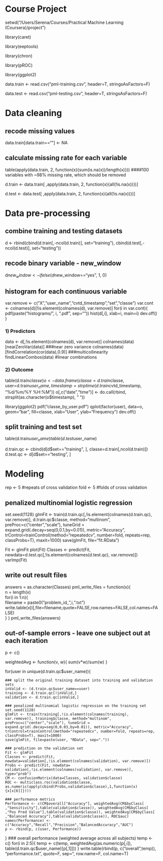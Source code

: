 # Course Project
setwd("/Users/Serena/Courses/Practical Machine Learning (Coursera)/project")

library(caret)

library(eeptools)

library(chron)

library(pROC)

library(ggplot2)

data.train <- read.csv("pml-training.csv", header=T, stringsAsFactors=F)

data.test <- read.csv("pml-testing.csv", header=T, stringsAsFactors=F)

# Data cleaning

## recode missing values
data.train[data.train==""] <- NA

## calculate missing rate for each variable
table(apply(data.train, 2, function(x){sum(is.na(x))/length(x)})) 
####100 variables with ~98% missing rate, which should be removed

d.train <- data.train[ ,apply(data.train, 2, function(x){all(!is.na(x))})]

d.test <- data.test[ ,apply(data.train, 2, function(x){all(!is.na(x))})]

# Data pre-processing 

## combine training and testing datasets
d <- rbind(cbind(d.train[,-ncol(d.train)], set="training"), cbind(d.test[,-ncol(d.test)], set="testing"))

## recode binary variable - new_window
d$new_window <- ifelse(d$new_window=="yes", 1, 0)

## histogram for each continuous variable
var.remove <- c("X","user_name","cvtd_timestamp","set","classe")
var.cont <- colnames(d)[!is.element(colnames(d), var.remove)]
for(i in var.cont){
	pdf(paste("histograms/", i, ".pdf", sep=""))
	hist(d[,i], xlab=i, main=i)
	dev.off()
}

### 1) Predictors 
data <- d[,!is.element(colnames(d), var.remove)]
colnames(data)[nearZeroVar(data)]	###near zero variance
colnames(data)[findCorrelation(cor(data),0.9)]	###multicollinearity
findLinearCombos(data)	#linear combinations

### 2) Outcome
table(d.train$classe)
o <- data.frame(classe=d.train$classe, user=d.train$user_name, timestamp=strptime(d.train$cvtd_timestamp, "%d/%m/%Y %H:%M"))
o[,c("date","time")] <- do.call(rbind, strsplit(as.character(o$timestamp), " "))

library(ggplot2)
pdf("classe_by_user.pdf")
qplot(factor(user), data=o, geom="bar", fill=classe, xlab="User", ylab="Frequency")
dev.off()

## split training and test set
table(d.train$user_name)
table(d.test$user_name)

d.train.qc <- cbind(d[d$set=="training", ], classe=d.train[,ncol(d.train)])
d.test.qc <- d[d$set=="testing", ]

# Modeling
rep <- 5 	#repeats of cross validation
fold <- 5	#folds of cross validation

## penalized multinomial logistic regression
set.seed(1128)
glmFit <- train(d.train.qc[,!is.element(colnames(d.train.qc), var.remove)], d.train.qc$classe, method="multinom", preProc=c("center","scale"), tuneGrid = expand.grid(.decay=seq(0,0.1,by=0.01)), metric="Accuracy", trControl=trainControl(method="repeatedcv", number=fold, repeats=rep, classProbs=T), maxit=1000)
save(glmFit, file="fit.RData")

Fit <- glmFit
plot(Fit)
Classes <- predict(Fit, newdata=d.test.qc[,!is.element(colnames(d.test.qc), var.remove)])
varImp(Fit)

## write out result files	
answers = as.character(Classes)
pml_write_files = function(x){   
	n = length(x)   
	for(i in 1:n){     
		filename = paste0("problem_id_",i,".txt")     
		write.table(x[i],file=filename,quote=FALSE,row.names=FALSE,col.names=FALSE)   
	} 
} 
pml_write_files(answers) 

## out-of-sample errors - leave one subject out at each iteration

p <- c()

weightedAvg <- function(v, w){
	sum(v*w)/sum(w)
}

for(user in unique(d.train.qc$user_name)){

	### split the original training dataset into training and validation sets 
	inValid <- (d.train.qc$user_name==user)
	training <- d.train.qc[!inValid,]
	validation <- d.train.qc[inValid,]
	
	### penalized multinomial logistic regression on the training set
	set.seed(1128)
	glmFit <- train(training[,!is.element(colnames(training), var.remove)], training$classe, method="multinom", preProc=c("center","scale"), tuneGrid = expand.grid(.decay=seq(0,0.03,by=0.01)), metric="Accuracy", trControl=trainControl(method="repeatedcv", number=fold, repeats=rep, classProbs=T), maxit=1000)
	save(glmFit, file=paste(user, "RData", sep="."))

	### prediction on the validation set	
	Fit <- glmFit	
	Classes <- predict(Fit, newdata=validation[,!is.element(colnames(validation), var.remove)])
	Probs <- predict(Fit, newdata= validation[,!is.element(colnames(validation), var.remove)], type="prob")
	CM <- confusionMatrix(data=Classes, validation$classe)
	ROC <- multiclass.roc(validation$classe, as.numeric(apply(cbind(Probs,validation$classe),1,function(x){x[x[6]]})))
	
	### performance metrics
	Performance <- c(CM$overall["Accuracy"], weightedAvg(CM$byClass[ ,"Sensitivity"],table(validation$classe)), weightedAvg(CM$byClass[ ,"Pos Pred Value"],table(validation$classe)), weightedAvg(CM$byClass[ ,"Balanced Accuracy"],table(validation$classe)), ROC$auc)
	names(Performance) <- c("Accuracy","Recall","Precision","BalancedAccuracy","AUC")	
	p <- rbind(p, c(user, Performance))
}
### overall performance (weighted average across all subjects)
temp <- c()
for(i in 2:5){
	temp <- c(temp, weightedAvg(as.numeric(p[,i]), table(d.train.qc$user_name)[p[,1]]))
}
write.table(rbind(p, c("overall",temp)), "performance.txt", quote=F, sep="\t", row.name=F, col.name=T)

